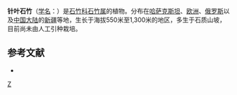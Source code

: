 {{Speciesbox 
| genus = Dianthus
| species = acicularis
| authority = Fisch. ex Ledeb.
}}

'''针叶石竹'''（[[学名|学名]]：{{lang|la|''Dianthus acicularis''}}）是[[石竹科|石竹科]][[石竹属|石竹属]]的植物。分布在[[哈萨克斯坦|哈萨克斯坦]]、[[欧洲|欧洲]]、[[俄罗斯|俄罗斯]]以及[[中国大陆|中国大陆]]的[[新疆|新疆]]等地，生长于海拔550米至1,300米的地区，多生于石质山坡，目前尚未由人工引种栽培。

== 参考文献 ==
<div class="references-small">
* {{cite web| url =http://www.bioinfo.cn/db05/KmzwSpecies.php?action=view&id=2305| title =针叶石竹| work =《中国高等植物数据库全库》| publisher =中国科学院微生物研究所| author =昆明植物研究所| accessdate =2009-02-23| deadurl =yes| archiveurl =https://web.archive.org/web/20160305085425/http://www.bioinfo.cn/db05/KmzwSpecies.php?action=view&id=2305| archivedate =2016-03-05}}
</div>
{{Taxonbar|from=Q15225951}}

[[Category:石竹属|Z]]


{{植物小作品}}